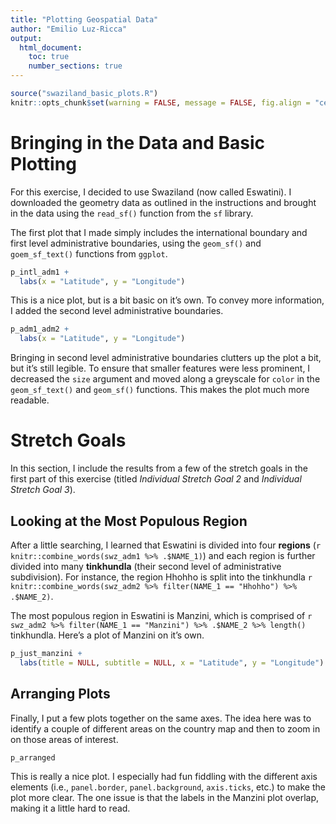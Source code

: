 ```yaml
---
title: "Plotting Geospatial Data"
author: "Emilio Luz-Ricca"
output:
  html_document:
    toc: true
    number_sections: true
---
```


<!--LESSON: bringing in the plots using sourcing is just a little clunky, probably better to do all plotting in RMD and leave sourcing for data and functions (or maybe "save()" for data)-->

<!--VERY USEFUL FUNCTION: knitr::combine_words() makes lists like "apple, pear, and orange"-->

```r
source("swaziland_basic_plots.R")
knitr::opts_chunk$set(warning = FALSE, message = FALSE, fig.align = "center")
```

# Bringing in the Data and Basic Plotting

For this exercise, I decided to use Swaziland (now called Eswatini). I downloaded the geometry data as outlined in the instructions and brought in the data using the `read_sf()` function from the `sf` library.

The first plot that I made simply includes the international boundary and first level administrative boundaries, using the `geom_sf()` and `goem_sf_text()` functions from `ggplot`.

```r
p_intl_adm1 +
  labs(x = "Latitude", y = "Longitude")
```

This is a nice plot, but is a bit basic on it's own. To convey more information, I added the second level administrative boundaries.

```r
p_adm1_adm2 +
  labs(x = "Latitude", y = "Longitude")
```

Bringing in second level administrative boundaries clutters up the plot a bit, but it's still legible. To ensure that smaller features were less prominent, I decreased the `size` argument and moved along a greyscale for `color` in the `geom_sf_text()` and `geom_sf()` functions. This makes the plot much more readable.

# Stretch Goals

In this section, I include the results from a few of the stretch goals in the first part of this exercise (titled _Individual Stretch Goal 2_ and _Individual Stretch Goal 3_).

## Looking at the Most Populous Region

After a little searching, I learned that Eswatini is divided into four **regions** (`r knitr::combine_words(swz_adm1 %>% .$NAME_1)`) and each region is further divided into many **tinkhundla** (their second level of administrative subdivision). For instance, the region Hhohho is split into the tinkhundla `r knitr::combine_words(swz_adm2 %>% filter(NAME_1 == "Hhohho") %>% .$NAME_2)`.

The most populous region in Eswatini is Manzini, which is comprised of `r swz_adm2 %>% filter(NAME_1 == "Manzini") %>% .$NAME_2 %>% length()` tinkhundla. Here's a plot of Manzini on it's own.

```r
p_just_manzini +
  labs(title = NULL, subtitle = NULL, x = "Latitude", y = "Longitude")
```

## Arranging Plots

Finally, I put a few plots together on the same axes. The idea here was to identify a couple of different areas on the country map and then to zoom in on those areas of interest.

```r
p_arranged
```

This is really a nice plot. I especially had fun fiddling with the different axis elements (i.e., `panel.border`, `panel.background`, `axis.ticks`, etc.) to make the plot more clear. The one issue is that the labels in the Manzini plot overlap, making it a little hard to read.







